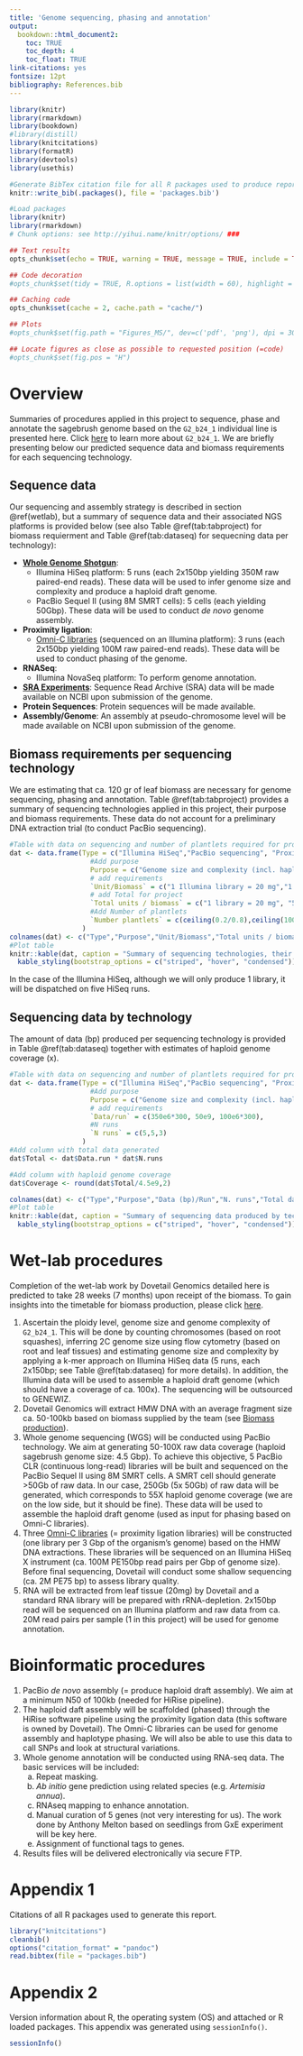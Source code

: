 ```yaml
--- 
title: 'Genome sequencing, phasing and annotation'
output:
  bookdown::html_document2: 
    toc: TRUE
    toc_depth: 4
    toc_float: TRUE
link-citations: yes
fontsize: 12pt
bibliography: References.bib
---
```


```r
library(knitr)
library(rmarkdown)
library(bookdown)
#library(distill)
library(knitcitations)
library(formatR)
library(devtools)
library(usethis)

#Generate BibTex citation file for all R packages used to produce report
knitr::write_bib(.packages(), file = 'packages.bib')
```


```r
#Load packages
library(knitr)
library(rmarkdown)
# Chunk options: see http://yihui.name/knitr/options/ ###

## Text results
opts_chunk$set(echo = TRUE, warning = TRUE, message = TRUE, include = TRUE)

## Code decoration
#opts_chunk$set(tidy = TRUE, R.options = list(width = 60), highlight = TRUE)

## Caching code
opts_chunk$set(cache = 2, cache.path = "cache/")

## Plots
#opts_chunk$set(fig.path = "Figures_MS/", dev=c('pdf', 'png'), dpi = 300)

## Locate figures as close as possible to requested position (=code)
#opts_chunk$set(fig.pos = "H")
```

# Overview

Summaries of procedures applied in this project to sequence, phase and annotate the sagebrush genome based on the `G2_b24_1` individual line is presented here. Click [here](Individual_lines.html) to learn more about `G2_b24_1`. We are briefly presenting below our predicted sequence data and biomass requirements for each sequencing technology. 

## Sequence data

Our sequencing and assembly strategy is described in section \@ref(wetlab), but a summary of sequence data and their associated NGS platforms is provided below (see also Table \@ref(tab:tabproject) for biomass requierment and Table \@ref(tab:dataseq) for sequecning data per technology):

- [**Whole Genome Shotgun**](https://www.ncbi.nlm.nih.gov/genbank/wgs/): 
    - Illumina HiSeq platform: 5 runs (each 2x150bp yielding 350M raw paired-end reads). These data will be used to infer genome size and complexity and produce a haploid draft genome.
    - PacBio Sequel II (using 8M SMRT cells): 5 cells (each yielding 50Gbp). These data will be used to conduct *de novo* genome assembly.
- **Proximity ligation**: 
    - [Omni-C libraries](https://dovetailgenomics.com/intro-omni-c-tech/) (sequenced on an Illumina platform): 3 runs (each 2x150bp yielding 100M raw paired-end reads). These data will be used to conduct phasing of the genome.
- **RNASeq**: 
    - Illumina NovaSeq platform: To perform genome annotation.
- [**SRA Experiments**](https://www.ncbi.nlm.nih.gov/sra/): Sequence Read Archive (SRA) data will be made available on NCBI upon submission of the genome.
- **Protein Sequences**: Protein sequences will be made available.
- **Assembly/Genome**: An assembly at pseudo-chromosome level will be made available on NCBI upon submission of the genome.

## Biomass requirements per sequencing technology

We are estimating that ca. 120 gr of leaf biomass are necessary for genome sequencing, phasing and annotation. Table \@ref(tab:tabproject) provides a summary of sequencing technologies applied in this project, their purpose and biomass requirements. These data do not account for a preliminary DNA extraction trial (to conduct PacBio sequencing). 

```r
#Table with data on sequencing and number of plantlets required for project
dat <- data.frame(Type = c("Illumina HiSeq","PacBio sequencing", "Proximity ligation (Hi-C for phasing genome)", "RNA-seq"),
                    #Add purpose
                    Purpose = c("Genome size and complexity (incl. haploid draft genome)","*De novo* genome assembly", "Phasing", "Annotation"),
                    # add requirements 
                    `Unit/Biomass` = c("1 Illumina library = 20 mg","1 cell = 20 gr", "1 Illumina library = 6 gr", "1 library = 20 mg"),
                    # add Total for project
                    `Total units / biomass` = c("1 library = 20 mg", "5 cells = 100 gr", "3 libraries = 18 gr", "1 library = 20 mg"),
                    #Add Number of plantlets
                    `Number plantlets` = c(ceiling(0.2/0.8),ceiling(100/0.8), ceiling(18/0.8), ceiling(0.2/0.8))
                  )
colnames(dat) <- c("Type","Purpose","Unit/Biomass","Total units / biomass","Number of plantlets")
#Plot table
knitr::kable(dat, caption = "Summary of sequencing technologies, their purpose and requirements to complete the sagebrush genome project.") %>%
  kable_styling(bootstrap_options = c("striped", "hover", "condensed"))
```

In the case of the Illumina HiSeq, although we will only produce 1 library, it will be dispatched on five HiSeq runs.  

## Sequencing data by technology

The amount of data (bp) produced per sequencing technology is provided in Table \@ref(tab:dataseq) together with estimates of haploid genome coverage (x). 

```r
#Table with data on sequencing and number of plantlets required for project
dat <- data.frame(Type = c("Illumina HiSeq","PacBio sequencing", "Proximity ligation (Hi-C for phasing genome)"),
                    #Add purpose
                    Purpose = c("Genome size and complexity (incl. haploid draft genome)","*De novo* genome assembly", "Phasing"),
                    # add requirements 
                    `Data/run` = c(350e6*300, 50e9, 100e6*300),
                    #N runs
                    `N runs` = c(5,5,3)
                  )
#Add column with total data generated
dat$Total <- dat$Data.run * dat$N.runs

#Add column with haploid genome coverage
dat$Coverage <- round(dat$Total/4.5e9,2)

colnames(dat) <- c("Type","Purpose","Data (bp)/Run","N. runs","Total data (bp)", "Haploid genome coverage (x)")
#Plot table
knitr::kable(dat, caption = "Summary of sequencing data produced by technology for the sagebrush genome project. Haploid genome size = 4.5Gbp") %>%
  kable_styling(bootstrap_options = c("striped", "hover", "condensed"))
```


# Wet-lab procedures {#wetlab}

Completion of the wet-lab work by Dovetail Genomics detailed here is predicted to take 28 weeks (7 months) upon receipt of the biomass. To gain insights into the timetable for biomass production, please click [here](Biomass_production.html).

1. Ascertain the ploidy level, genome size and genome complexity of `G2_b24_1`. This will be done by counting chromosomes (based on root squashes), inferring 2C genome size using flow cytometry (based on root and leaf tissues) and estimating genome size and complexity by applying a k-mer approach on Illumina HiSeq data (5 runs, each 2x150bp; see Table \@ref(tab:dataseq) for more details). In addition, the Illumina data will be used to assemble a haploid draft genome (which should have a coverage of ca. 100x). The sequencing will be outsourced to GENEWIZ. 
2. Dovetail Genomics will extract HMW DNA with an average fragment size ca. 50-100kb based on biomass supplied by the team (see [Biomass production](Biomass_production.html)).
3. Whole genome sequencing (WGS) will be conducted using PacBio technology. We aim at generating 50-100X raw data coverage (haploid sagebrush genome size: 4.5 Gbp). To achieve this objective, 5 PacBio CLR (continuous long-read) libraries will be built and sequenced on the PacBio Sequel II using 8M SMRT cells. A SMRT cell should generate >50Gb of raw data. In our case, 250Gb (5x 50Gb) of raw data will be generated, which corresponds to 55X haploid genome coverage (we are on the low side, but it should be fine). These data will be used to assemble the haploid draft genome (used as input for phasing based on Omni-C libraries).
4. Three [Omni-C libraries](https://dovetailgenomics.com/intro-omni-c-tech/) (= proximity ligation libraries) will be constructed (one library per 3 Gbp of the organism’s genome) based on the HMW DNA extractions. These libraries will be sequenced on an Illumina HiSeq X instrument (ca. 100M PE150bp read pairs per Gbp of genome size). Before final sequencing, Dovetail will conduct some shallow sequencing (ca. 2M PE75 bp) to assess library quality.
5. RNA will be extracted from leaf tissue (20mg) by Dovetail and a standard RNA library will be prepared with rRNA-depletion. 2x150bp read will be sequenced on an Illumina platform and raw data from ca. 20M read pairs per sample (1 in this project) will be used for genome annotation.  

# Bioinformatic procedures

1. PacBio *de novo* assembly (= produce haploid draft assembly). We aim at a minimum N50 of 100kb (needed for HiRise pipeline).
2. The haploid daft assembly will be scaffolded (phased) through the HiRise software pipeline using the proximity ligation data (this software is owned by Dovetail). The Omni-C libraries can be used for genome assembly and haplotype phasing. We will also be able to use this data to call SNPs and look at structural variations.
3. Whole genome annotation will be conducted using RNA-seq data. The basic services will be included:
    a. Repeat masking.
    b. *Ab initio* gene prediction using related species (e.g. *Artemisia annua*).
    c. RNAseq mapping to enhance annotation.
    d. Manual curation of 5 genes (not very interesting for us). The work done by Anthony Melton based on seedlings from GxE experiment will be key here.
    e. Assignment of functional tags to genes.
4. Results files will be delivered electronically via secure FTP.


<div id="refs"></div>

# Appendix 1 {.appendix}

Citations of all R packages used to generate this report. 

```r
library("knitcitations")
cleanbib()
options("citation_format" = "pandoc")
read.bibtex(file = "packages.bib")
``` 

# Appendix 2 {.appendix}

Version information about R, the operating system (OS) and attached or R loaded packages. This appendix was generated using `sessionInfo()`.

```r
sessionInfo()
```
